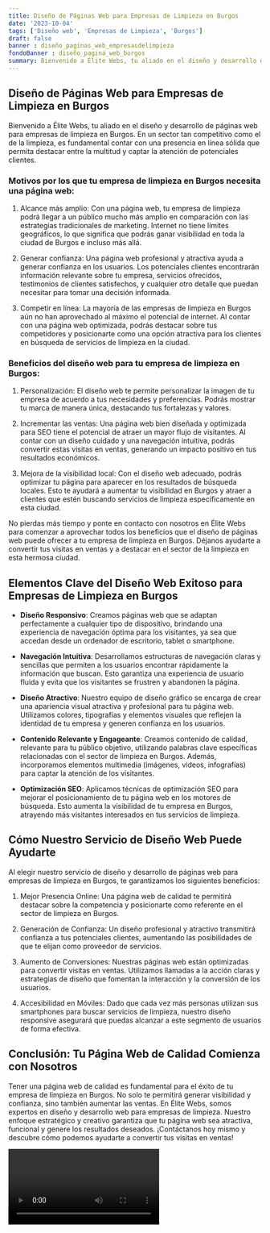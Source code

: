 ```yaml
---
title: Diseño de Páginas Web para Empresas de Limpieza en Burgos
date: '2023-10-04'
tags: ['Diseño web', 'Empresas de Limpieza', 'Burgos']
draft: false
banner : diseño_paginas_web_empresasdelimpieza
fondoBanner : diseño_pagina_web_burgos
summary: Bienvenido a Élite Webs, tu aliado en el diseño y desarrollo de páginas web para empresas de limpieza en Burgos. En un sector tan competitivo como el de la limpieza, es fundamental contar con una presencia en línea sólida que permita destacar entre la multitud y captar la atención de potenciales clientes.
---
```


## Diseño de Páginas Web para Empresas de Limpieza en Burgos

Bienvenido a Élite Webs, tu aliado en el diseño y desarrollo de páginas web para empresas de limpieza en Burgos. En un sector tan competitivo como el de la limpieza, es fundamental contar con una presencia en línea sólida que permita destacar entre la multitud y captar la atención de potenciales clientes.

### Motivos por los que tu empresa de limpieza en Burgos necesita una página web:

1. Alcance más amplio: Con una página web, tu empresa de limpieza podrá llegar a un público mucho más amplio en comparación con las estrategias tradicionales de marketing. Internet no tiene límites geográficos, lo que significa que podrás ganar visibilidad en toda la ciudad de Burgos e incluso más allá.

2. Generar confianza: Una página web profesional y atractiva ayuda a generar confianza en los usuarios. Los potenciales clientes encontrarán información relevante sobre tu empresa, servicios ofrecidos, testimonios de clientes satisfechos, y cualquier otro detalle que puedan necesitar para tomar una decisión informada.

3. Competir en línea: La mayoría de las empresas de limpieza en Burgos aún no han aprovechado al máximo el potencial de internet. Al contar con una página web optimizada, podrás destacar sobre tus competidores y posicionarte como una opción atractiva para los clientes en búsqueda de servicios de limpieza en la ciudad.

### Beneficios del diseño web para tu empresa de limpieza en Burgos:

1. Personalización: El diseño web te permite personalizar la imagen de tu empresa de acuerdo a tus necesidades y preferencias. Podrás mostrar tu marca de manera única, destacando tus fortalezas y valores.

2. Incrementar las ventas: Una página web bien diseñada y optimizada para SEO tiene el potencial de atraer un mayor flujo de visitantes. Al contar con un diseño cuidado y una navegación intuitiva, podrás convertir estas visitas en ventas, generando un impacto positivo en tus resultados económicos.

3. Mejora de la visibilidad local: Con el diseño web adecuado, podrás optimizar tu página para aparecer en los resultados de búsqueda locales. Esto te ayudará a aumentar tu visibilidad en Burgos y atraer a clientes que estén buscando servicios de limpieza específicamente en esta ciudad.

No pierdas más tiempo y ponte en contacto con nosotros en Élite Webs para comenzar a aprovechar todos los beneficios que el diseño de páginas web puede ofrecer a tu empresa de limpieza en Burgos. Déjanos ayudarte a convertir tus visitas en ventas y a destacar en el sector de la limpieza en esta hermosa ciudad.

<GifSeo />

<Cta />

## Elementos Clave del Diseño Web Exitoso para Empresas de Limpieza en Burgos

- **Diseño Responsivo**: Creamos páginas web que se adaptan perfectamente a cualquier tipo de dispositivo, brindando una experiencia de navegación óptima para los visitantes, ya sea que accedan desde un ordenador de escritorio, tablet o smartphone.

- **Navegación Intuitiva**: Desarrollamos estructuras de navegación claras y sencillas que permiten a los usuarios encontrar rápidamente la información que buscan. Esto garantiza una experiencia de usuario fluida y evita que los visitantes se frustren y abandonen la página.

- **Diseño Atractivo**: Nuestro equipo de diseño gráfico se encarga de crear una apariencia visual atractiva y profesional para tu página web. Utilizamos colores, tipografías y elementos visuales que reflejen la identidad de tu empresa y generen confianza en los usuarios.

- **Contenido Relevante y Engageante**: Creamos contenido de calidad, relevante para tu público objetivo, utilizando palabras clave específicas relacionadas con el sector de limpieza en Burgos. Además, incorporamos elementos multimedia (imágenes, videos, infografías) para captar la atención de los visitantes.

- **Optimización SEO**: Aplicamos técnicas de optimización SEO para mejorar el posicionamiento de tu página web en los motores de búsqueda. Esto aumenta la visibilidad de tu empresa en Burgos, atrayendo más visitantes interesados en tus servicios de limpieza.

## Cómo Nuestro Servicio de Diseño Web Puede Ayudarte

Al elegir nuestro servicio de diseño y desarrollo de páginas web para empresas de limpieza en Burgos, te garantizamos los siguientes beneficios:

1. Mejor Presencia Online: Una página web de calidad te permitirá destacar sobre la competencia y posicionarte como referente en el sector de limpieza en Burgos.

2. Generación de Confianza: Un diseño profesional y atractivo transmitirá confianza a tus potenciales clientes, aumentando las posibilidades de que te elijan como proveedor de servicios.

3. Aumento de Conversiones: Nuestras páginas web están optimizadas para convertir visitas en ventas. Utilizamos llamadas a la acción claras y estrategias de diseño que fomentan la interacción y la conversión de los usuarios.

4. Accesibilidad en Móviles: Dado que cada vez más personas utilizan sus smartphones para buscar servicios de limpieza, nuestro diseño responsive asegurará que puedas alcanzar a este segmento de usuarios de forma efectiva.

## Conclusión: Tu Página Web de Calidad Comienza con Nosotros

Tener una página web de calidad es fundamental para el éxito de tu empresa de limpieza en Burgos. No solo te permitirá generar visibilidad y confianza, sino también aumentar las ventas. En Élite Webs, somos expertos en diseño y desarrollo web para empresas de limpieza. Nuestro enfoque estratégico y creativo garantiza que tu página web sea atractiva, funcional y genere los resultados deseados. ¡Contáctanos hoy mismo y descubre cómo podemos ayudarte a convertir tus visitas en ventas!

<Video />

<CtaBot job='Empresas de Limpieza' city='Burgos'/>

<Gmaps query='Burgos+españa+maps' />